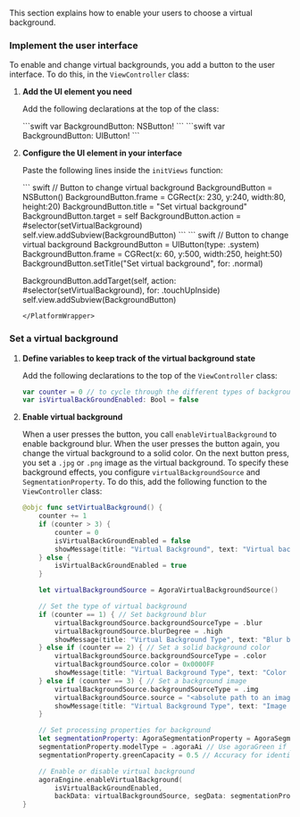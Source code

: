 

This section explains how to enable your users to choose a virtual background.

### Implement the user interface

To enable and change virtual backgrounds, you add a button to the user interface. To do this, in the `ViewController` class:

1. **Add the UI element you need**

    Add the following declarations at the top of the class:

    <PlatformWrapper platform="macos">
        ```swift
        var BackgroundButton: NSButton!
        ```
    </PlatformWrapper>
    <PlatformWrapper platform="ios">
        ```swift
        var BackgroundButton: UIButton!
        ```
    </PlatformWrapper>

2. **Configure the UI element in your interface**

    Paste the following lines inside the `initViews` function:

    <PlatformWrapper platform="macos">
    ``` swift
    // Button to change virtual background
    BackgroundButton = NSButton()
    BackgroundButton.frame = CGRect(x: 230, y:240, width:80, height:20)
    BackgroundButton.title = "Set virtual background"
    BackgroundButton.target = self
    BackgroundButton.action = #selector(setVirtualBackground)
    self.view.addSubview(BackgroundButton)
    ```
    </PlatformWrapper>
    <PlatformWrapper platform="ios">
    ``` swift
    // Button to change virtual background
    BackgroundButton = UIButton(type: .system)
    BackgroundButton.frame = CGRect(x: 60, y:500, width:250, height:50)
    BackgroundButton.setTitle("Set virtual background", for: .normal)

    BackgroundButton.addTarget(self, action: #selector(setVirtualBackground), for: .touchUpInside)
    self.view.addSubview(BackgroundButton)
    ```
    </PlatformWrapper>

### Set a virtual background

1. **Define variables to keep track of the virtual background state**

    Add the following declarations to the top of the `ViewController` class:

    ```swift
    var counter = 0 // to cycle through the different types of backgrounds
    var isVirtualBackGroundEnabled: Bool = false
    ```

2. **Enable virtual background**

    When a user presses the button, you call `enableVirtualBackground` to enable background blur. When the user presses the button again, you change the virtual background to a solid color. On the next button press, you set a `.jpg` or `.png` image as the virtual background. To specify these background effects, you configure `virtualBackgroundSource` and `SegmentationProperty`. To do this, add the following function to the `ViewController` class:

    ```swift
    @objc func setVirtualBackground() {
        counter += 1
        if (counter > 3) {
            counter = 0
            isVirtualBackGroundEnabled = false
            showMessage(title: "Virtual Background", text: "Virtual background turned off")
        } else {
            isVirtualBackGroundEnabled = true
        }

        let virtualBackgroundSource = AgoraVirtualBackgroundSource()

        // Set the type of virtual background
        if (counter == 1) { // Set background blur
            virtualBackgroundSource.backgroundSourceType = .blur
            virtualBackgroundSource.blurDegree = .high
            showMessage(title: "Virtual Background Type", text: "Blur background enabled")
        } else if (counter == 2) { // Set a solid background color
            virtualBackgroundSource.backgroundSourceType = .color
            virtualBackgroundSource.color = 0x0000FF
            showMessage(title: "Virtual Background Type", text: "Color background enabled")
        } else if (counter == 3) { // Set a background image
            virtualBackgroundSource.backgroundSourceType = .img
            virtualBackgroundSource.source = "<absolute path to an image file>"
            showMessage(title: "Virtual Background Type", text: "Image background enabled")
        }

        // Set processing properties for background
        let segmentationProperty: AgoraSegmentationProperty = AgoraSegmentationProperty()
        segmentationProperty.modelType = .agoraAi // Use agoraGreen if you have a green background
        segmentationProperty.greenCapacity = 0.5 // Accuracy for identifying green colors (range 0-1)

        // Enable or disable virtual background
        agoraEngine.enableVirtualBackground(
            isVirtualBackGroundEnabled,
            backData: virtualBackgroundSource, segData: segmentationProperty)
    }
    ```

